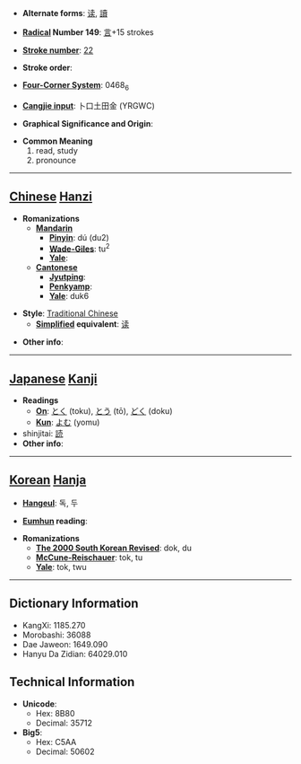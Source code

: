 * '''Alternate forms''': [[读]], [[讀]]

* '''[[Wiktionary:Chinese radical index| Radical]] Number 149''': [[Wiktionary:Chinese radical index 言|言]]+15 strokes

* '''[[Wiktionary:Chinese total strokes index|Stroke number]]''': [[Wiktionary:Chinese total strokes index 22|22]]

* '''Stroke order''': 

* '''[[Wiktionary:Chinese four corner index|Four-Corner System]]''': 0468<sub>6</sub>

* '''[[Wiktionary:Chinese Cangjie index|Cangjie input]]''': 卜口土田金 (YRGWC)

* '''Graphical Significance and Origin''': 

* '''Common Meaning'''
*#read, study
*# pronounce


----

== [[Chinese]] [[Hanzi]] ==

* '''Romanizations'''
** '''[[Mandarin]]'''
*** '''[[Pinyin]]''': dú (du2)
*** '''[[Wade-Giles]]''': tu<sup>2</sup>
*** '''[[Yale]]''': 
** '''[[Cantonese]]'''
*** '''[[Jyutping]]''':
*** '''[[Penkyamp]]''': 
*** '''[[Yale]]''': duk6

* '''Style''': [[Traditional Chinese]] 
** '''[[Simplified Chinese|Simplified]] equivalent''': [[读]]

* '''Other info''': 

----

== [[Japanese]] [[Kanji]] ==

* '''Readings'''
** '''[[On]]''': [[とく]] (toku), [[とう]] (tō), [[どく]] (doku)
** '''[[Kun]]''': [[よむ]] (yomu)
* shinjitai: [[読]]
* '''Other info''':  

----

== [[Korean]] [[Hanja]] ==

* '''[[Hangeul]]''': 독, 두

* '''[[Eumhun]] reading''': 

* '''Romanizations'''
** '''[[The 2000 South Korean Revised Romanization|The 2000 South Korean Revised]]''': dok, du
** '''[[McCune-Reischauer]]''': tok, tu
** '''[[Yale]]''': tok, twu

----

== Dictionary Information ==

* KangXi: 1185.270
* Morobashi: 36088
* Dae Jaweon: 1649.090
* Hanyu Da Zidian: 64029.010

== Technical Information ==

* '''Unicode''':
** Hex: 8B80
** Decimal: 35712
* '''Big5''':
** Hex: C5AA
** Decimal: 50602
